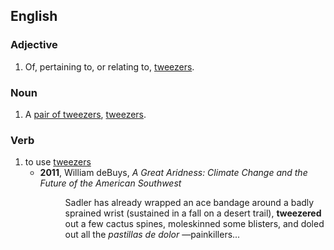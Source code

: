 ==English==

===Adjective===
{{en-adj|-}}

# Of, pertaining to, or relating to, [[tweezers]].

===Noun===
{{en-noun|tweezers}}

# {{lb|en|US}} A [[pair of tweezers]], [[tweezers]].

===Verb===
{{en-verb}}

# to use [[tweezers]]
#* '''2011''', William deBuys, ''A Great Aridness: Climate Change and the Future of the American Southwest''
#*: Sadler has already wrapped an ace bandage around a badly sprained wrist (sustained in a fall on a desert trail), '''tweezered''' out a few cactus spines, moleskinned some blisters, and doled out all the ''pastillas de dolor'' —painkillers...